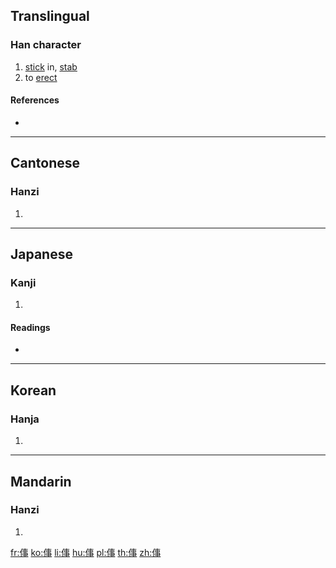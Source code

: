 {{character info/new}}
==Translingual==

===Han character===
{{Han char|rn=9|rad=人|as=08|sn=10|four=25207|canj=OJLN|ids=⿰亻事}}

# [[stick]] in, [[stab]]
# to [[erect]]

====References====
* {{Han ref|kx=0109.120|dkj=00802|dj=0232.100|hdz=10172.050|uh=5033|ud=20531|bh=D0D1|bd=53457}}

----

==Cantonese==

===Hanzi===
{{yue-hanzi|jyut=[[si6]], [[zi3]]|y=si6, ji3}}

# {{defn|lang=yue|sort=人08}}

----

==Japanese==

===Kanji===
{{ja-kanji|grade=|rs=人08}}

# {{defn|lang=ja|sort=人08}}

====Readings====
* {{ja-readings|on=[[し]] (shi)|kun=[[さす]] (sasu), [[さしこむ]] (sashikomu)}}

----

==Korean==

===Hanja===
{{ko-hanja|hangeul=사|rv=sa|mr=sa}}

# {{defn|lang=ko|sort=人08}}

----

==Mandarin==

===Hanzi===
{{cmn-hanzi|pin=[[zì]] ([[zi4]])|wg=tzu<sup>4</sup>}}

# {{defn|lang=cmn|sort=人08}}

[[fr:倳]]
[[ko:倳]]
[[li:倳]]
[[hu:倳]]
[[pl:倳]]
[[th:倳]]
[[zh:倳]]